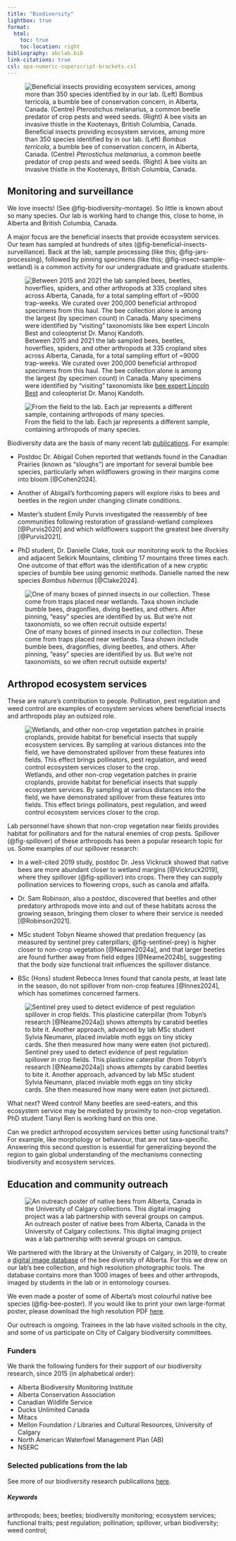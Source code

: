 ```yaml
---
title: "Biodiversity"         
lightbox: true
format:
  html:
    toc: true      
    toc-location: right
bibliography: abclab.bib
link-citations: true
csl: apa-numeric-superscript-brackets.csl
---
```


![Beneficial insects providing ecosystem services, among more than 350 species identified by in our lab. (Left) *Bombus terricola*, a bumble bee of conservation concern, in Alberta, Canada. (Centre) *Pterostichus melanarius*, a common beetle predator of crop pests and weed seeds. (Right) A bee visits an invasive thistle in the Kootenays, British Columbia, Canada.](images/biodiversity_montage.png){#fig-biodiversity-montage}

## Monitoring and surveillance

We love insects! (See @fig-biodiversity-montage). So little is known about so many species. Our lab is working hard to change this, close to home, in Alberta and British Columbia, Canada. 

A major focus are the beneficial insects that provide ecosystem services. Our team has sampled at hundreds of sites (@fig-beneficial-insects-surveillance). Back at the lab, sample processing (like this; @fig-jars-processing), followed by pinning specimens (like this; @fig-insect-sample-wetland) is a common activity for our undergraduate and graduate students.

![Between 2015 and 2021 the lab sampled bees, beetles, hoverflies, spiders, and other arthropods at 335 cropland sites across Alberta, Canada, for a total sampling effort of ~9000 trap-weeks. We curated over 200,000 beneficial arthropod specimens from this haul. The bee collection alone is among the largest (by specimen count) in Canada. Many specimens were identified by "visiting" taxonomists like [bee expert Lincoln Best](https://extension.oregonstate.edu/people/lincoln-best) and coleopterist Dr. Manoj Kandoth.](images/fig_beneficial-insects-surveillance.jpg){#fig-beneficial-insects-surveillance}

::: {.column-margin}
![From the field to the lab. Each jar represents a different sample, containing arthropods of many species.](images/fig-jars-processing.png){#fig-jars-processing}
:::

Biodiversity data are the basis of many recent lab [publications](publications.qmd). For example:

- Postdoc Dr. Abigail Cohen reported that wetlands found in the Canadian Prairies (known as "sloughs") are important for several bumble bee species, particularly when wildflowers growing in their margins come into bloom [@Cohen2024].  

- Another of Abigail's forthcoming papers will explore risks to bees and beetles in the region under changing climate conditions. 

- Master's student Emily Purvis investigated the reassembly of bee communities following restoration of grassland-wetland complexes [@Purvis2020] and which wildflowers support the greatest bee diversity [@Purvis2021].

- PhD student, Dr. Danielle Clake, took our monitoring work to the Rockies and adjacent Selkirk Mountains, climbing 17 mountains three times each. One outcome of that effort was the identification of a new cryptic species of bumble bee using genomic methods. Danielle named the new species *Bombus hibernus* [@Clake2024].

::: {.column-margin}
![One of many boxes of pinned insects in our collection. These come from traps placed near wetlands. Taxa shown include bumble bees, dragonflies, diving beetles, and others. After pinning, "easy" species are identified by us. But we're not taxonomists, so we often recruit outside experts!](images/fig-insect-sample-wetland.jpg){#fig-insect-sample-wetland}
:::

## Arthropod ecosystem services

::: {.callout-tip icon="false" title="What are ecosystem services?"}
These are nature's contribution to people.  Pollination, pest regulation and weed control are examples of ecosystem services where beneficial insects and arthropods play an outsized role.
:::

::: {.column-margin}
![Wetlands, and other non-crop vegetation patches in prairie croplands, provide habitat for beneficial insects that supply ecosystem services. By sampling at various distances into the field, we have demonstrated [spillover]{.textual-bold} from these features into fields. This effect brings pollinators, pest regulation, and weed control ecosystem services closer to the crop.](images/fig-spillover.png){#fig-spillover}
:::

Lab personnel have shown that non-crop vegetation near fields provides habitat for pollinators and for the natural enemies of crop pests. Spillover (@fig-spillover) of these arthropods has been a popular research topic for us. Some examples of our spillover research:

- In a well-cited 2019 study, postdoc Dr. Jess Vickruck showed that native bees are more abundant closer to wetland margins [@Vickruck2019], where they spillover (@fig-spillover) into crops. There they can supply pollination services to flowering crops, such as canola and alfalfa. 

- Dr. Sam Robinson, also a postdoc, discovered that beetles and other predatory arthropods move into and out of these habitats across the growing season, bringing them closer to where their service is needed [@Robinson2021].

- MSc student Tobyn Neame showed that predation frequency (as measured by sentinel prey caterpillars; @fig-sentinel-prey) is higher closer to non-crop vegetation [@Neame2024a], and that larger beetles are found further away from field edges [@Neame2024b], suggesting that the body size [functional trait]{.textual-bold} influences the spillover distance. 

- BSc (Hons) student Rebecca Innes found that canola pests, at least late in the season, do not spillover from non-crop features [@Innes2024], which has sometimes concerned farmers.

::: {.column-margin}
![[Sentinel prey]{.textual-bold} used to detect evidence of pest regulation spillover in crop fields. This plasticine caterpillar (from Tobyn's research [@Neame2024a]) shows attempts by carabid beetles to bite it. Another approach, advanced by lab MSc student Sylvia Neumann, placed inviable moth eggs on tiny sticky cards. She then measured how many were eaten (not pictured).](images/fig-sentinel-prey.png){#fig-sentinel-prey}
:::

[What next?]{.textual-bold} Weed control! Many beetles are seed-eaters, and this ecosystem service may be mediated by proximity to non-crop vegetation. PhD student Tianyi Ren is working hard on this one.

Can we predict arthropod ecosystem services better using [functional traits]{.textual-bold}? For example, like morphology or behaviour, that are not taxa-specific. Answering this second question is essential for generalizing beyond the region to gain global understanding of the mechanisms connecting biodiversity and ecosystem services.

## Education and community outreach

::: {.column-margin}
![An outreach poster of native bees from Alberta, Canada in the University of Calgary collections. This digital imaging project was a lab partnership with several groups on campus.](images/fig-bee-poster.png){#fig-bee-poster}
:::

We partnered with the library at the University of Calgary, in 2019, to create a [digital image database](https://digitalcollections.ucalgary.ca/Browse/Collections/Invertebrates/Alberta-Native-Bees){target="_blank"} of the bee diversity of Alberta. For this we drew on our lab's bee collection, and high resolution photographic tools. The database contains more than 1000 images of bees and other arthropods, imaged by students in the lab or in entomology courses. 

We even made a poster of some of Alberta's most colourful native bee species (@fig-bee-poster). If you would like to print your own large-format poster, please download the high resolution PDF [here](BeePoster_UniversityCalgary_2019.pdf){target="_blank"}.

Our outreach is ongoing. Trainees in the lab have visited schools in the city, and some of us participate on City of Calgary biodiversity committees.

### Funders {.unnumbered .unlisted}

We thank the following funders for their support of our biodiversity research, since 2015 (in alphabetical order):

-   Alberta Biodiversity Monitoring Institute
-   Alberta Conservation Association
-   Canadian Wildlife Service
-   Ducks Unlimited Canada
-   Mitacs
-   Mellon Foundation / Libraries and Cultural Resources, University of Calgary
-   North American Waterfowl Management Plan (AB)
-   NSERC

::: ref-section
### Selected publications from the lab {.unnumbered .unlisted}

See more of our biodiversity research publications [here](publications.qmd).

::: {#refs}
:::

##### Keywords {.unnumbered .unlisted}

arthropods; bees; beetles; biodiversity monitoring; ecosystem services; functional traits; pest regulation; pollination; spillover, urban biodiversity; weed control;
:::
